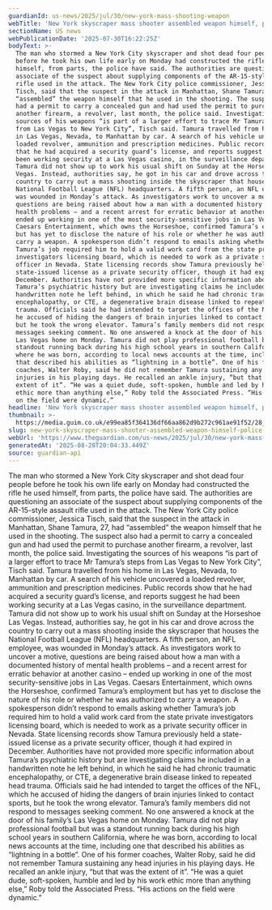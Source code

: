 ```yaml
---
guardianId: us-news/2025/jul/30/new-york-mass-shooting-weapon
webTitle: 'New York skyscraper mass shooter assembled weapon himself, police say'
sectionName: US news
webPublicationDate: '2025-07-30T16:22:25Z'
bodyText: >-
  The man who stormed a New York City skyscraper and shot dead four people
  before he took his own life early on Monday had constructed the rifle he used
  himself, from parts, the police have said. The authorities are questioning an
  associate of the suspect about supplying components of the AR-15-style assault
  rifle used in the attack. The New York City police commissioner, Jessica
  Tisch, said that the suspect in the attack in Manhattan, Shane Tamura, 27, had
  “assembled” the weapon himself that he used in the shooting. The suspect also
  had a permit to carry a concealed gun and had used the permit to purchase
  another firearm, a revolver, last month, the police said. Investigating the
  sources of his weapons “is part of a larger effort to trace Mr Tamura’s steps
  from Las Vegas to New York City”, Tisch said. Tamura travelled from his home
  in Las Vegas, Nevada, to Manhattan by car. A search of his vehicle uncovered a
  loaded revolver, ammunition and prescription medicines. Public records show
  that he had acquired a security guard’s license, and reports suggest he had
  been working security at a Las Vegas casino, in the surveillance department.
  Tamura did not show up to work his usual shift on Sunday at the Horseshoe Las
  Vegas. Instead, authorities say, he got in his car and drove across the
  country to carry out a mass shooting inside the skyscraper that houses the
  National Football League (NFL) headquarters. A fifth person, an NFL employee,
  was wounded in Monday’s attack. As investigators work to uncover a motive,
  questions are being raised about how a man with a documented history of mental
  health problems – and a recent arrest for erratic behavior at another casino –
  ended up working in one of the most security-sensitive jobs in Las Vegas.
  Caesars Entertainment, which owns the Horseshoe, confirmed Tamura’s employment
  but has yet to disclose the nature of his role or whether he was authorized to
  carry a weapon. A spokesperson didn’t respond to emails asking whether
  Tamura’s job required him to hold a valid work card from the state private
  investigators licensing board, which is needed to work as a private security
  officer in Nevada. State licensing records show Tamura previously held a
  state-issued license as a private security officer, though it had expired in
  December. Authorities have not provided more specific information about
  Tamura’s psychiatric history but are investigating claims he included in a
  handwritten note he left behind, in which he said he had chronic traumatic
  encephalopathy, or CTE, a degenerative brain disease linked to repeated head
  trauma. Officials said he had intended to target the offices of the NFL, which
  he accused of hiding the dangers of brain injuries linked to contact sports,
  but he took the wrong elevator. Tamura’s family members did not respond to
  messages seeking comment. No one answered a knock at the door of his family’s
  Las Vegas home on Monday. Tamura did not play professional football but was a
  standout running back during his high school years in southern California,
  where he was born, according to local news accounts at the time, including one
  that described his abilities as “lightning in a bottle”. One of his former
  coaches, Walter Roby, said he did not remember Tamura sustaining any head
  injuries in his playing days. He recalled an ankle injury, “but that was the
  extent of it”. “He was a quiet dude, soft-spoken, humble and led by his work
  ethic more than anything else,” Roby told the Associated Press. “His actions
  on the field were dynamic.”
headline: 'New York skyscraper mass shooter assembled weapon himself, police say'
thumbnail: >-
  https://media.guim.co.uk/e99ea85f364136df66aa862d9b272c961ae91f52/28_0_1744_1395/500.jpg
slug: new-york-skyscraper-mass-shooter-assembled-weapon-himself-police-say
webUrl: 'https://www.theguardian.com/us-news/2025/jul/30/new-york-mass-shooting-weapon'
generatedAt: '2025-08-28T20:04:33.449Z'
source: guardian-api
---
```

The man who stormed a New York City skyscraper and shot dead four people before he took his own life early on Monday had constructed the rifle he used himself, from parts, the police have said. The authorities are questioning an associate of the suspect about supplying components of the AR-15-style assault rifle used in the attack. The New York City police commissioner, Jessica Tisch, said that the suspect in the attack in Manhattan, Shane Tamura, 27, had “assembled” the weapon himself that he used in the shooting. The suspect also had a permit to carry a concealed gun and had used the permit to purchase another firearm, a revolver, last month, the police said. Investigating the sources of his weapons “is part of a larger effort to trace Mr Tamura’s steps from Las Vegas to New York City”, Tisch said. Tamura travelled from his home in Las Vegas, Nevada, to Manhattan by car. A search of his vehicle uncovered a loaded revolver, ammunition and prescription medicines. Public records show that he had acquired a security guard’s license, and reports suggest he had been working security at a Las Vegas casino, in the surveillance department. Tamura did not show up to work his usual shift on Sunday at the Horseshoe Las Vegas. Instead, authorities say, he got in his car and drove across the country to carry out a mass shooting inside the skyscraper that houses the National Football League (NFL) headquarters. A fifth person, an NFL employee, was wounded in Monday’s attack. As investigators work to uncover a motive, questions are being raised about how a man with a documented history of mental health problems – and a recent arrest for erratic behavior at another casino – ended up working in one of the most security-sensitive jobs in Las Vegas. Caesars Entertainment, which owns the Horseshoe, confirmed Tamura’s employment but has yet to disclose the nature of his role or whether he was authorized to carry a weapon. A spokesperson didn’t respond to emails asking whether Tamura’s job required him to hold a valid work card from the state private investigators licensing board, which is needed to work as a private security officer in Nevada. State licensing records show Tamura previously held a state-issued license as a private security officer, though it had expired in December. Authorities have not provided more specific information about Tamura’s psychiatric history but are investigating claims he included in a handwritten note he left behind, in which he said he had chronic traumatic encephalopathy, or CTE, a degenerative brain disease linked to repeated head trauma. Officials said he had intended to target the offices of the NFL, which he accused of hiding the dangers of brain injuries linked to contact sports, but he took the wrong elevator. Tamura’s family members did not respond to messages seeking comment. No one answered a knock at the door of his family’s Las Vegas home on Monday. Tamura did not play professional football but was a standout running back during his high school years in southern California, where he was born, according to local news accounts at the time, including one that described his abilities as “lightning in a bottle”. One of his former coaches, Walter Roby, said he did not remember Tamura sustaining any head injuries in his playing days. He recalled an ankle injury, “but that was the extent of it”. “He was a quiet dude, soft-spoken, humble and led by his work ethic more than anything else,” Roby told the Associated Press. “His actions on the field were dynamic.”
